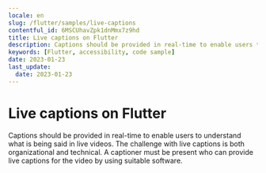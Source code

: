 ```yaml
---
locale: en
slug: /flutter/samples/live-captions
contentful_id: 6MSCUhavZpk1dnMmx7z9hd
title: Live captions on Flutter
description: Captions should be provided in real-time to enable users to understand what is being said in live videos.
keywords: [Flutter, accessibility, code sample]
date: 2023-01-23
last_update:
  date: 2023-01-23
---
```


# Live captions on Flutter

Captions should be provided in real-time to enable users to understand what is being said in live videos. The challenge with live captions is both organizational and technical. A captioner must be present who can provide live captions for the video by using suitable software.

<CodeSample id="media-captions-live" platform="flutter" locale="en"/>
